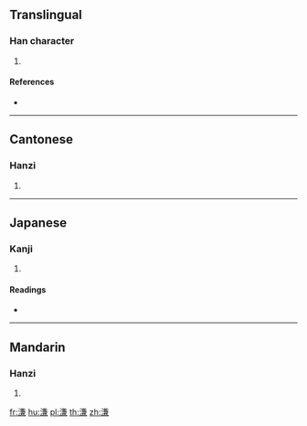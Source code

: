 ==Translingual==

===Han character===
{{Han char|rn=85|rad=水|as=10|sn=13|four=38137|canj=ETXC}}

# {{defn|Han|sort=水10}}

====References====
* {{Han ref|kx=0639.190|dkj=17929|dj=1046.110|hdz=31707.060|uh=6E93|ud=28307|bh=DE49|bd=56905}}

----

==Cantonese==

===Hanzi===
{{yue-hanzi|jyut=|y=lim4}}

# {{defn|lang=yue|sort=水10}}

----

==Japanese==

===Kanji===
{{ja-kanji|grade=|rs=水10}}

# {{defn|lang=ja|sort=水10}}

====Readings====
* {{ja-readings|on=[[れん]] (ren), [[でん]] (den), [[ねん]] (nen), [[かん]] (kan)|kun=[[ねばりつく]] (nebaritsuku)}}

----

==Mandarin==

===Hanzi===
{{cmn-hanzi|pin=[[lián]] ([[lian2]])|wg=lien<sup>2</sup>}}

# {{defn|lang=cmn|sort=水10}}

[[fr:溓]]
[[hu:溓]]
[[pl:溓]]
[[th:溓]]
[[zh:溓]]